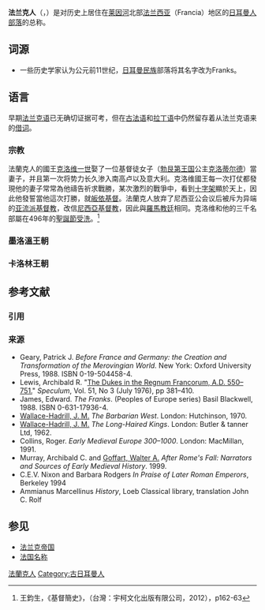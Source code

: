 {{Expand|time=2011-12-25T09:02:46+00:00 }}
{{法国历史}}
{{德国历史}}

'''法兰克人'''（{{lang-la|'''Franci''' 或 '''gens Francorum'''}}，{{lang-en|'''Franks'''}}）是对历史上居住在[[莱因河|莱因河]]北部[[法兰西亚|法兰西亚]]（Francia）地区的[[日耳曼人|日耳曼人]][[部落|部落]]的总称。

== 词源 ==
* 一些历史学家认为公元前11世纪，[[日耳曼民族|日耳曼民族]]{{link-en|西坎布里人|Sicambri}}部落将其名字改为Franks。

== 语言 ==
早期[[法兰克语|法兰克语]]已无确切证据可考，但在[[古法语|古法语]]和[[拉丁语|拉丁语]]中仍然留存着从法兰克语来的[[借词|借词]]。

=== 宗教 ===
法蘭克人的國王[[克洛维一世|克洛维一世]]娶了一位基督徒女子（[[勃艮第王國|勃艮第王国]]公主[[克洛蒂尔德|克洛蒂尔德]]）當妻子，并且第一次将势力长久渗入南高卢以及意大利。克洛维國王每一次打仗都發現他的妻子常常為他禱告祈求戰勝，某次激烈的戰爭中，看到[[十字架|十字架]]顯於天上，因此他發誓當他這次打勝，就[[皈依|皈依]][[基督|基督]]。法蘭克人放弃了尼西亚公会议后被斥为异端的[[阿里烏教派|亚流派基督教]]，改信[[尼西亞基督教|尼西亞基督教]]，因此與[[羅馬教廷|羅馬教廷]]相同。克洛维和他的三千名部屬在496年的[[聖誕節|聖誕節]][[受洗|受洗]]。<ref>王鈞生，《基督簡史》，（台灣：宇柯文化出版有限公司，2012），p162-63</ref>

=== 墨洛溫王朝 ===
{{Main|墨洛溫王朝}}

=== 卡洛林王朝 ===
{{Main|卡洛林王朝}}

== 参考文献 ==
=== 引用 ===
{{Reflist}}

=== 来源 ===
* Geary, Patrick J. ''Before France and Germany: the Creation and Transformation of the Merovingian World.'' New York: Oxford University Press, 1988. ISBN 0-19-504458-4.
* Lewis, Archibald R. "[http://links.jstor.org/sici?sici=0038-7134%28197607%2951%3A3%3C381%3ATDITRF%3E2.0.CO%3B2-8 The Dukes in the Regnum Francorum, A.D. 550–751.]" ''Speculum'', Vol. 51, No 3 (July 1976), pp 381–410.
* James, Edward. ''The Franks''. (Peoples of Europe series) Basil Blackwell, 1988. ISBN 0-631-17936-4.
* [[John_Michael_Wallace-Hadrill|Wallace-Hadrill, J. M.]] ''The Barbarian West''. London: Hutchinson, 1970. 
* [[John_Michael_Wallace-Hadrill|Wallace-Hadrill, J. M.]] ''The Long-Haired Kings''. London: Butler & tanner Ltd, 1962.
* Collins, Roger. ''Early Medieval Europe 300–1000''. London: MacMillan, 1991. 
* Murray, Archibald C. and [[Walter_A._Goffart|Goffart, Walter A.]] ''After Rome's Fall: Narrators and Sources of Early Medieval History''. 1999.
* C.E.V. Nixon and Barbara Rodgers ''In Praise of Later Roman Emperors'', Berkeley 1994
* Ammianus Marcellinus ''History'', Loeb Classical library, translation John C. Rolf

== 参见 ==
* [[法兰克帝国|法兰克帝国]]
* [[法国名称|法国名称]]

{{Authority control}}
{{DEFAULTSORT:Franks}}

[[Category:法蘭克人|]]
[[Category:古日耳曼人|Category:古日耳曼人]]